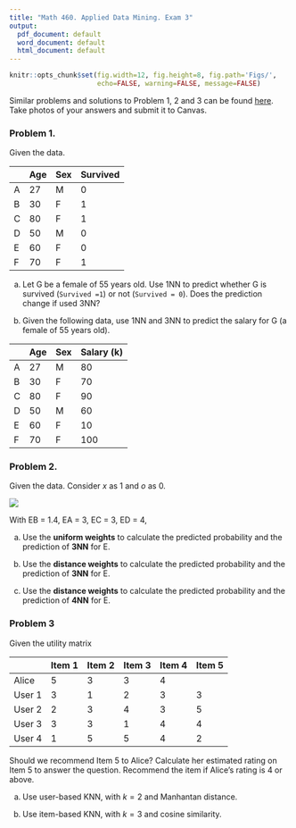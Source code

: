 ```yaml
---
title: "Math 460. Applied Data Mining. Exam 3"
output:
  pdf_document: default
  word_document: default
  html_document: default
---
```


```r
knitr::opts_chunk$set(fig.width=12, fig.height=8, fig.path='Figs/',
                      echo=FALSE, warning=FALSE, message=FALSE)
```


Similar problems and solutions to Problem 1, 2 and 3 can be found [here](sol.html). Take photos of your answers and submit it to Canvas.  

### Problem 1. 
Given the data.

<center>
|    |   Age | Sex   |   Survived |
|----|-------|-------|------------|
| A  |    27 | M     |          0 |
| B  |    30 | F     |          1 |
| C  |    80 | F     |          1 |
| D  |    50 | M     |          0 |
| E  |    60 | F     |          0 |
| F  |    70 | F     |          1 |
</center>

a. Let G be a female of 55 years old.  Use 1NN to predict whether G is survived (`Survived =1`) or not (`Survived = 0`). Does the prediction change if used 3NN?

b. Given the following data, use 1NN and 3NN to predict the salary for G (a female of 55 years old). 

|    |   Age | Sex   |   Salary (k) |
|----|-------|-------|------------|
| A  |    27 | M     |         80 |
| B  |    30 | F     |         70 |
| C  |    80 | F     |         90 |
| D  |    50 | M     |         60 |
| E  |    60 | F     |         10 |
| F  |    70 | F     |        100 |

### Problem 2.  
Given the data. Consider $x$ as 1 and $o$ as 0.

![](images/k241sp.png)

With EB = 1.4, EA = 3, EC = 3, ED = 4, 

a. Use the **uniform weights** to calculate the predicted probability and the prediction of **3NN** for E.

b. Use the **distance weights** to calculate the predicted probability and the prediction of **3NN** for E. 

b. Use the **distance weights** to calculate the predicted probability and the prediction of **4NN** for E. 


### Problem 3

Given the utility matrix

|        | Item 1 | Item 2 | Item 3 | Item 4 | Item 5 |
|--------|--------|--------|--------|--------|--------|
| Alice  | 5      | 3      | 3      | 4      |        |
| User 1 | 3      | 1      | 2      | 3      | 3      |
| User 2 | 2      | 3      | 4      | 3      | 5      |
| User 3 | 3      | 3      | 1      | 4      | 4      |
| User 4 | 1      | 5      | 5      | 4      | 2      |

Should we recommend Item 5 to Alice?  Calculate her estimated rating on Item 5 to answer the question. Recommend the item if Alice's rating is 4 or above. 

a. Use user-based KNN, with $k=2$ and Manhantan distance. 

b. Use item-based KNN, with $k=3$ and cosine similarity. 